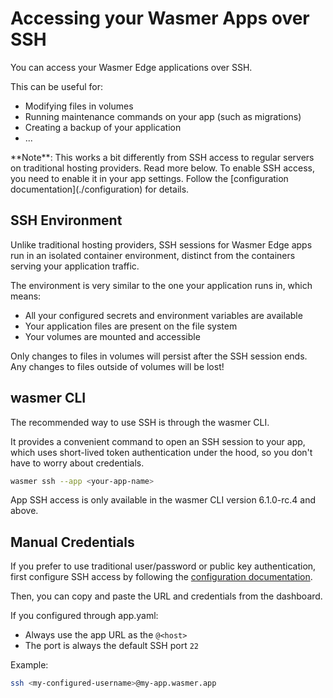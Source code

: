 
# Accessing your Wasmer Apps over SSH

<CalloutProFeature />

You can access your Wasmer Edge applications over SSH.

This can be useful for:

* Modifying files in volumes
* Running maintenance commands on your app (such as migrations)
* Creating a backup of your application
* ...

<Callout type="info">
**Note**: This works a bit differently from SSH access to regular servers on
traditional hosting providers.
Read more below.
</Callout>

<Callout type="info">
To enable SSH access, you need to enable it in your app settings.
Follow the [configuration documentation](./configuration) for details.
</Callout>

## SSH Environment

Unlike traditional hosting providers, SSH sessions for Wasmer Edge apps run
in an isolated container environment, distinct from the containers serving
your application traffic.

The environment is very similar to the one your application runs in, which means:
* All your configured secrets and environment variables are available
* Your application files are present on the file system
* Your volumes are mounted and accessible

<Callout type="warning">
Only changes to files in volumes will persist after the SSH session ends.
Any changes to files outside of volumes will be lost!
</Callout>

## wasmer CLI

The recommended way to use SSH is through the wasmer CLI.

It provides a convenient command to open an SSH session to your app, which
uses short-lived token authentication under the hood, so you don't have to
worry about credentials.

```bash
wasmer ssh --app <your-app-name>
```

<Callout type="warning">
App SSH access is only available in the wasmer CLI version 6.1.0-rc.4 and above.
</Callout>

## Manual Credentials

If you prefer to use traditional user/password or public key authentication,
first configure SSH access by following the [configuration documentation](./documentation).

Then, you can copy and paste the URL and credentials from the dashboard.

If you configured through app.yaml:
* Always use the app URL as the `@<host>`
* The port is always the default SSH port `22`

Example:

```bash
ssh <my-configured-username>@my-app.wasmer.app
```
